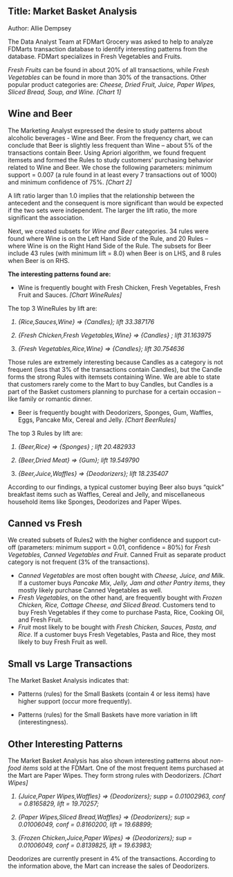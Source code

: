 Title: Market Basket Analysis
---
Author: Allie Dempsey


The Data Analyst Team at FDMart Grocery was asked to help to analyze FDMarts transaction database to identify interesting patterns from the database. FDMart specializes in Fresh Vegetables and Fruits.

<i>Fresh Fruits</i> can be found in about 20% of all transactions, while <i>Fresh Vegetables</i> can be found in more than 30% of the transactions. Other popular product categories are: <i>Cheese, Dried Fruit, Juice, Paper Wipes, Sliced Bread, Soup, and Wine.</i> *<i>[Chart 1]</i>*

<b>Wine and Beer</b>
------

The Marketing Analyst expressed the desire to study patterns about alcoholic beverages  - Wine and Beer. From the frequency chart, we can conclude that Beer is slightly less frequent than Wine – about 5% of the transactions contain Beer. Using Apriori algorithm, we found frequent itemsets and formed the Rules to study customers’ purchasing behavior related to Wine and Beer. We chose the following parameters: minimum support = 0.007 (a rule found in at least every 7 transactions out of 1000) and minimum confidence of 75%. *<i>[Chart 2]</i>*

A lift ratio larger than 1.0 implies that the relationship between the antecedent and the consequent is more significant than would be expected if the two sets were independent. The larger the lift ratio, the more significant the association.

Next, we created subsets for <i>Wine and Beer</i> categories. 34 rules were found where Wine is on the Left Hand Side of the Rule, and 20 Rules –  where Wine is on the Right Hand Side of the Rule. The subsets for Beer include 43 rules (with minimum lift = 8.0) when Beer is on LHS, and 8 rules when Beer is on RHS.

<b>The interesting patterns found are:</b>

* Wine is frequently bought with Fresh Chicken, Fresh Vegetables, Fresh Fruit and Sauces. *<i>[Chart WineRules]</i>*

The top 3 WineRules by lift are:
<i>

1.	{Rice,Sauces,Wine}                    => {Candles}; lift 33.387176

2.	{Fresh Chicken,Fresh Vegetables,Wine} => {Candles} ; lift 31.163975

3.	{Fresh Vegetables,Rice,Wine}          => {Candles}; lift 30.754636</i>

Those rules are extremely interesting because Candles as a category is not frequent (less that 3% of the transactions contain Candles), but the Candle forms the strong Rules with itemsets containing Wine. We are able to state that customers rarely come to the Mart to buy Candles, but Candles is a part of the Basket customers planning to purchase for a certain occasion – like family or romantic dinner.

* Beer is frequently bought with Deodorizers, Sponges, Gum, Waffles, Eggs, Pancake Mix, Cereal and Jelly. *<i>[Chart BeerRules]</i>*

The top 3 Rules by lift are:
<i>

1.  {Beer,Rice}                 => {Sponges} ; lift 20.482933

2.	{Beer,Dried Meat}           => {Gum}; lift 19.549790

3.	{Beer,Juice,Waffles}        => {Deodorizers}; lift  18.235407</i>

According to our findings, a typical customer buying Beer also buys “quick” breakfast items such as Waffles, Cereal and Jelly, and miscellaneous household items like Sponges, Deodorizes and Paper Wipes.

<b>Canned vs Fresh</b>
------
We created subsets of Rules2 with the higher confidence and support cut-off (parameters: minimum support = 0.01, confidence = 80%) for <i>Fresh Vegetables, Canned Vegetables and Fruit</i>. Canned Fruit as separate product category is not frequent (3% of the transactions). 

* <i>Canned Vegetables</i> are most often bought with <i>Cheese, Juice, and Milk</i>. If a customer buys <i>Pancake Mix, Jelly, Jam and other Pantry items</i>, they mostly likely purchase Canned Vegetables as well.
* <i>Fresh Vegetables</i>, on the other hand, are frequently bought with <i>Frozen Chicken, Rice, Cottage Cheese, and Sliced Bread</i>. Customers tend to buy Fresh Vegetables if they come to purchase Pasta, Rice, Cooking Oil, and Fresh Fruit. 
* <i>Fruit</i> most likely to be bought with <i>Fresh Chicken, Sauces, Pasta, and Rice</i>. If a customer buys Fresh Vegetables, Pasta and Rice, they most likely to buy Fresh Fruit as well.

<b>Small vs Large Transactions</b>
------
The Market Basket Analysis indicates that:

* Patterns (rules) for the Small Baskets (contain 4 or less items) have higher support (occur more frequently).

* Patterns (rules) for the Small Baskets have more variation in lift (interestingness).

<b>Other Interesting Patterns</b>
------
The Market Basket Analysis has also shown interesting patterns about <i>non-food items</i> sold at the FDMart. One of the most frequent items purchased at the Mart are Paper Wipes. They form strong rules with Deodorizers. *<i>[Chart Wipes]</i>*
<i>

1. {Juice,Paper Wipes,Waffles} => {Deodorizers}; supp = 0.01002963, conf = 0.8165829, lift = 19.70257;

2. {Paper Wipes,Sliced Bread,Waffles} => {Deodorizers}; sup =  0.01006049, conf = 0.8160200, lift = 19.68899;

3. {Frozen Chicken,Juice,Paper Wipes} => {Deodorizers}; sup = 0.01006049, conf = 0.8139825, lift = 19.63983;</i>

Deodorizes are currently present in 4% of the transactions. According to the information above, the Mart can increase the sales of Deodorizers.
